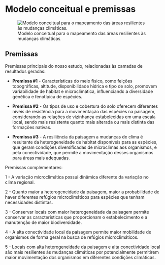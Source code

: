 # Modelo conceitual e premissas

![Modelo conceitual para o mapeamento das áreas resilientes às mudanças climáticas.](figs/conceito.png){#conceito fig-align="center"}


## Premissas

Premissas principais do nosso estudo, relacionadas às camadas de resultados geradas:

- **Premissa #1** -  Características do meio físico, como feições topográficas, altitude, disponibilidade hídrica e tipo de solo, promovem variabilidade de habitat e microclimática, influenciando a diversidade genética e fenotípica de espécies.

- **Premissa #2** -  Os tipos de uso e cobertura do solo oferecem diferentes níveis de resistência para a movimentação das espécies na paisagem, considerando as relações de vizinhança estabelecidas em uma escala local, sendo mais resistente quanto mais alterada ou mais distinta das formações nativas.

- **Premissa #3** - A resiliência da paisagem a mudanças do clima é  resultante da heterogeneidade de habitat disponíveis para as espécies, que geram condições diversificadas de microclimas aos organismos, e pela conectividade, que permite a movimentação desses organismos para áreas mais adequadas.


Premissas complementares:

1 - A variação microclimática possui dinâmica diferente da variação no clima regional.

2 - Quanto maior a heterogeneidade da paisagem, maior a probabilidade de haver diferentes refúgios microclimáticos para espécies que tenham necessidades distintas.

3 - Conservar locais com maior heterogeneidade da paisagem permite conservar as características que proporcionam o estabelecimento e a manutenção de maior biodiversidade.

4 - A alta conectividade local da paisagem permite maior mobilidade de organismos de forma geral na busca de refúgios microclimáticos.

5 - Locais com alta heterogeneidade da paisagem e alta conectividade local são mais resilientes às mudanças climáticas por potencialmente permitirem maior movimentação dos organismos em diferentes condições climáticas.
